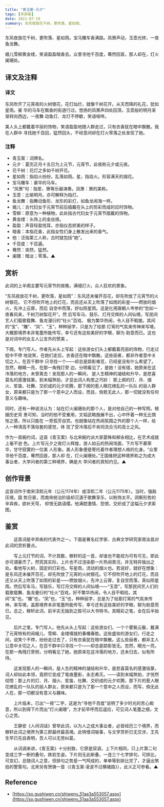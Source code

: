 ```yaml
---
title: "青玉案·元夕"
tags: [辛弃疾]
date: 2021-07-19
summary: 东风夜放花千树，更吹落、星如雨。
---
```


东风夜放花千树，更吹落、星如雨。宝马雕车香满路。凤箫声动，玉壶光转，一夜鱼龙舞。

蛾儿雪柳黄金缕，笑语盈盈暗香去。众里寻他千百度，蓦然回首，那人却在，灯火阑珊处。

## 译文及注释

### 译文

东风吹开了元宵夜的火树银花，花灯灿烂，就像千树花开。从天而降的礼花，犹如星雨。豪
华的马车在飘香的街道行过。悠扬的凤箫声四处回荡，玉壶般的明月渐渐转向西边，一夜舞
动鱼灯、龙灯不停歇，笑语喧哗。

美人头上都戴着华丽的饰物，笑语盈盈地随人群走过，只有衣香犹在暗中飘散。我在人群中
寻找她千百回，猛然回头，不经意间却在灯火零落之处发现了她。

### 注释

- 青玉案：词牌名。
- 元夕：夏历正月十五日为上元节，元宵节，此夜称元夕或元夜。
- 花千树：花灯之多如千树开花。
- 星如雨：指焰火纷纷，乱落如雨。星，指焰火。形容满天的烟花。
- 宝马雕车：豪华的马车。
- “凤箫”句：指笙、箫等乐器演奏。凤箫：箫的美称。
- 玉壶：比喻明月。亦可解释为指灯。
- 鱼龙舞：指舞动鱼形、龙形的彩灯，如鱼龙闹海一样。
- 蛾儿：古代妇女于元宵节前后插戴在头上的剪彩而成的应时饰物。
- 雪柳：原意为一种植物，此处指古代妇女于元宵节插戴的饰物。
- 黄金缕：头饰上的金丝绦。
- 盈盈：声音轻盈悦耳，亦指仪态娇美的样子。
- 暗香：本指花香，此指女性们身上散发出来的香气。
- 他：泛指第三人称，古时就包括“她”。
- 千百度：千百遍。
- 蓦然：突然，猛然。
- 阑珊：暗淡；零落。▲

## 赏析

此词的上半阕主要写元宵节的夜晚，满城灯火，众人狂欢的景象。

“东风夜放花千树，更吹落，星如雨”：东风还未催开百花，却先吹放了元宵节的火树银花。
它不但吹开地上的灯花，而且还从天上吹落了如雨的彩星——燃放的烟火，先冲上云霄，而后
自空中而落，好似陨星雨。这是化用唐朝人岑参的“忽如一夜春风来，千树万树梨花开”。然
后写车马、鼓乐、灯月交辉的人间仙境，写民间艺人们载歌载舞、鱼龙漫衍的“社火”百戏，
极为繁华热闹，令人目不暇接。其间的“宝”、“雕”、“凤”、“玉”，种种丽字，只是为了给那
灯宵的气氛来传神来写境，大概那境界本非笔墨所能传写，幸亏还有这些美好的字眼，聊为
助意而已。这也是对词中的女主人公言外的赞美 。

下阕，专门写人。作者先从头上写起：这些游女们头上都戴着亮丽的饰物，行走过程中不停
地说笑，在她们走后，衣香还在暗中飘散。这些丽者，都非作者意中关切之人，在百千群中
只寻找一个——却总是踪影难觅，已经是没有什么希望了。忽然，眼睛一亮，在那一角残灯旁
边，分明看见了，是她！没有错，她原来在这冷落的地方，未曾离去！发现那人的一瞬间，
是人生精神的凝结和升华，是悲喜莫名的感激铭篆。到末幅煞拍，才显出词人构思之巧妙：
那上阕的灯、月、烟火、笙笛、社舞、交织成的元夕欢腾，那下阕的惹人眼花缭乱的一队队
的丽人群女，原来都只是为了那一个意中之人而设，而且，倘若无此人，那一切就没有任何
意义与趣味。

同时，还有一种说法认为：站在灯火阑珊处的那个人，是对他自己的一种写照。根据历史背
景可知，当时的他不受重用，文韬武略施展不出，心中怀着一种无比惆怅之感，所以只能在
一旁孤芳自赏。也就像站在热闹氛围之外的那个人一样，给人一种清高不落俗套的感觉，体
现了受冷落后不肯同流合污的高士之风。

作为一首婉约词，这首《青玉案》与北宋婉约派大家晏殊和柳永相比，在艺术成就上毫不逊
色。上片写元夕之夜灯火辉煌，游人如云的热闹场面，下片写不慕荣华，甘守寂寞的一位美
人形象。美人形象便是寄托着作者理想人格的化身。“众里寻他千百度，蓦然回首，那人却
在，灯火阑珊处。”王国维把这种境界称之为成大事业者，大学问者的第三种境界，确是大
学问者的真知灼见。▲

## 创作背景

这首词作于南宋淳熙元年（公元1174年）或淳熙二年（公元1175年）。当时，强敌压境，国
势日衰，而南宋统治阶级却沉湎于歌舞享乐，以粉饰太平。洞察形势的辛弃疾，欲补天穹，
却恨无路请缨。他满腔激情、怨恨，交织成了这幅元夕求索图。

## 鉴赏

　　这首词是辛弃疾的代表作之一。下面是著名红学家、古典文学研究家周汝昌对此词的赏析要点。

　　写上元灯节的词，不计其数，稼轩的这一首，却谁也不能视为可有可无，即此亦可谓豪杰了。然究其实际，上片也不过渲染那一片热闹景况，并无特异独出之处。看他写火树，固定的灯彩也。写星雨，流动的烟火也。若说好，就好在想象：是东风还未催开百花，却先吹放了元宵的火树银花。它不但吹开地上的灯花，而且还又从天上吹落了如雨的彩星——燃放烟火，先冲上云霄，复自空而落，真似陨星雨。然后写车马，写鼓乐，写灯月交辉的人间仙境——“玉壶”，写那民间艺人们的载歌载舞、鱼龙曼衍的“社火”百戏，好不繁华热闹，令人目不暇给。其间“宝”也，“雕”也，“凤”也，“玉”也，种种丽字，总是为了给那灯宵的气氛来传神，来写境，盖那境界本非笔墨所能传写，幸亏还有这些美好的字眼，聊为助意而已。总之，稼轩此词，前半实无独到之胜可以大书特书。其精彩之笔，全在后半始见。

　　后片之笔，专门写人。他先从头上写起：这些游女们，一个个雾鬓云鬟，戴满了元宵特有的闹蛾儿、雪柳、金缕缠就的春幡春胜。这些盛妆的游女们，行走之间，说笑个不停，纷纷走过去了，只有衣香犹在暗中飘散。这么些丽者，都非主人公意中关切之人，在百千群中只寻找一个——却总是踪影皆无。忽然，眼光一亮，在那一角残灯旁侧，分明看见了她，她原来在这冷落的地方，还未归去，似有所待。

　　这发现那人的一瞬间，是人生的精神的凝结和升华，是悲喜莫名的感激铭篆，词人却如此本领，竟把它变成了笔痕墨影，永志弗灭。——读到末幅煞拍，才恍然彻悟：那上片的灯、月、烟火、笙笛、社舞、交织成的元夕欢腾，那下片的惹人眼花缭乱的一队队的丽人群女，原来都只是为了那一个意中之人而设，而写，倘无此人在，那一切都没有意义与趣味。

　　上片临末，已出“一夜”二字，这是为“寻他千百度”说明了多少时光的苦心痴意，所以到得下片而出“灯火阑珊”，方才前早呼而后遥应，可见词人笔墨之细，文心之苦。

　　王静安《人间词话》曾举此词，以为人之成大事业者，必皆经历三个境界，而稼轩此词之境界为第三即最终最高境。此特借词喻事，与文学赏析已无交涉，王先生早已先自表明，吾人可以无劳纠葛。

　　从词调来讲，《青玉案》十分别致，它原是双调，上下片相同，只上片第二句变成三字一断的叠句，跌宕生姿。下片则无此断叠，一连三个七字排句，可排比，可变幻，总随词人之意，但排句之势是一气呵成的，单单等到排比完了，才逼出煞拍的警策句。北宋另有贺铸一首（《青玉案·凌波不过横塘路》），此义正可参看。▲

## Reference

- [https://so.gushiwen.cn/shiwenv_51aa3a553057.aspx](https://so.gushiwen.cn/shiwenv_51aa3a553057.aspx)